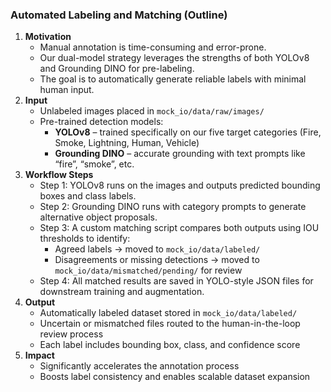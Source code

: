 ### Automated Labeling and Matching (Outline)

1. **Motivation**
   - Manual annotation is time-consuming and error-prone.
   - Our dual-model strategy leverages the strengths of both YOLOv8 and Grounding DINO for pre-labeling.
   - The goal is to automatically generate reliable labels with minimal human input.

2. **Input**
   - Unlabeled images placed in `mock_io/data/raw/images/`
   - Pre-trained detection models:
     - **YOLOv8** – trained specifically on our five target categories (Fire, Smoke, Lightning, Human, Vehicle)
     - **Grounding DINO** – accurate grounding with text prompts like "fire", "smoke", etc.

3. **Workflow Steps**
   - Step 1: YOLOv8 runs on the images and outputs predicted bounding boxes and class labels.
   - Step 2: Grounding DINO runs with category prompts to generate alternative object proposals.
   - Step 3: A custom matching script compares both outputs using IOU thresholds to identify:
     - Agreed labels → moved to `mock_io/data/labeled/`
     - Disagreements or missing detections → moved to `mock_io/data/mismatched/pending/` for review
   - Step 4: All matched results are saved in YOLO-style JSON files for downstream training and augmentation.

4. **Output**
   - Automatically labeled dataset stored in `mock_io/data/labeled/`
   - Uncertain or mismatched files routed to the human-in-the-loop review process
   - Each label includes bounding box, class, and confidence score

5. **Impact**
   - Significantly accelerates the annotation process
   - Boosts label consistency and enables scalable dataset expansion